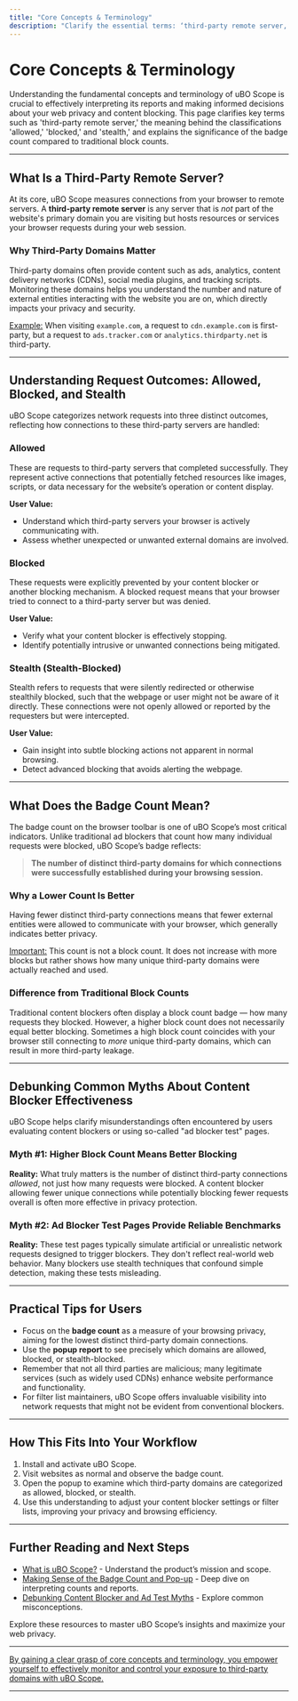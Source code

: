 ```yaml
---
title: "Core Concepts & Terminology"
description: "Clarify the essential terms: ‘third-party remote server,’ ‘allowed,’ ‘blocked,’ and ‘stealth’ requests. Explain the meaning of the badge count versus traditional block counts, debunking common myths about content blockers and network request evaluation."
---
```


# Core Concepts & Terminology

Understanding the fundamental concepts and terminology of uBO Scope is crucial to effectively interpreting its reports and making informed decisions about your web privacy and content blocking. This page clarifies key terms such as 'third-party remote server,' the meaning behind the classifications 'allowed,' 'blocked,' and 'stealth,' and explains the significance of the badge count compared to traditional block counts.

---

## What Is a Third-Party Remote Server?

At its core, uBO Scope measures connections from your browser to remote servers. A **third-party remote server** is any server that is _not_ part of the website's primary domain you are visiting but hosts resources or services your browser requests during your web session.

### Why Third-Party Domains Matter

Third-party domains often provide content such as ads, analytics, content delivery networks (CDNs), social media plugins, and tracking scripts. Monitoring these domains helps you understand the number and nature of external entities interacting with the website you are on, which directly impacts your privacy and security.

<u>Example:</u> When visiting `example.com`, a request to `cdn.example.com` is first-party, but a request to `ads.tracker.com` or `analytics.thirdparty.net` is third-party.

---

## Understanding Request Outcomes: Allowed, Blocked, and Stealth

uBO Scope categorizes network requests into three distinct outcomes, reflecting how connections to these third-party servers are handled:

### Allowed
These are requests to third-party servers that completed successfully. They represent active connections that potentially fetched resources like images, scripts, or data necessary for the website’s operation or content display.

**User Value:**
- Understand which third-party servers your browser is actively communicating with.
- Assess whether unexpected or unwanted external domains are involved.

### Blocked
These requests were explicitly prevented by your content blocker or another blocking mechanism. A blocked request means that your browser tried to connect to a third-party server but was denied.

**User Value:**
- Verify what your content blocker is effectively stopping.
- Identify potentially intrusive or unwanted connections being mitigated.

### Stealth (Stealth-Blocked)
Stealth refers to requests that were silently redirected or otherwise stealthily blocked, such that the webpage or user might not be aware of it directly. These connections were not openly allowed or reported by the requesters but were intercepted.

**User Value:**
- Gain insight into subtle blocking actions not apparent in normal browsing.
- Detect advanced blocking that avoids alerting the webpage.

---

## What Does the Badge Count Mean?

The badge count on the browser toolbar is one of uBO Scope’s most critical indicators. Unlike traditional ad blockers that count how many individual requests were blocked, uBO Scope’s badge reflects:

> **The number of distinct third-party domains for which connections were successfully established during your browsing session.**

### Why a Lower Count Is Better
Having fewer distinct third-party connections means that fewer external entities were allowed to communicate with your browser, which generally indicates better privacy.

<u>Important:</u> This count is not a block count. It does not increase with more blocks but rather shows how many unique third-party domains were actually reached and used.

### Difference from Traditional Block Counts
Traditional content blockers often display a block count badge — how many requests they blocked. However, a higher block count does not necessarily equal better blocking. Sometimes a high block count coincides with your browser still connecting to _more_ unique third-party domains, which can result in more third-party leakage.

---

## Debunking Common Myths About Content Blocker Effectiveness

uBO Scope helps clarify misunderstandings often encountered by users evaluating content blockers or using so-called "ad blocker test" pages.

### Myth #1: Higher Block Count Means Better Blocking

**Reality:** What truly matters is the number of distinct third-party connections _allowed_, not just how many requests were blocked. A content blocker allowing fewer unique connections while potentially blocking fewer requests overall is often more effective in privacy protection.

### Myth #2: Ad Blocker Test Pages Provide Reliable Benchmarks

**Reality:** These test pages typically simulate artificial or unrealistic network requests designed to trigger blockers. They don't reflect real-world web behavior. Many blockers use stealth techniques that confound simple detection, making these tests misleading.

---

## Practical Tips for Users

- Focus on the **badge count** as a measure of your browsing privacy, aiming for the lowest distinct third-party domain connections.
- Use the **popup report** to see precisely which domains are allowed, blocked, or stealth-blocked.
- Remember that not all third parties are malicious; many legitimate services (such as widely used CDNs) enhance website performance and functionality.
- For filter list maintainers, uBO Scope offers invaluable visibility into network requests that might not be evident from conventional blockers.

---

## How This Fits Into Your Workflow

1. Install and activate uBO Scope.
2. Visit websites as normal and observe the badge count.
3. Open the popup to examine which third-party domains are categorized as allowed, blocked, or stealth.
4. Use this understanding to adjust your content blocker settings or filter lists, improving your privacy and browsing efficiency.


---

## Further Reading and Next Steps

- [What is uBO Scope?](../product-introduction/what-is-uboscope) - Understand the product’s mission and scope.
- [Making Sense of the Badge Count and Pop-up](../../guides/interpreting-results/understanding-badge) - Deep dive on interpreting counts and reports.
- [Debunking Content Blocker and Ad Test Myths](../../guides/interpreting-results/content-blocker-myths) - Explore common misconceptions.

Explore these resources to master uBO Scope’s insights and maximize your web privacy.

---

<u>By gaining a clear grasp of core concepts and terminology, you empower yourself to effectively monitor and control your exposure to third-party domains with uBO Scope.</u>

---